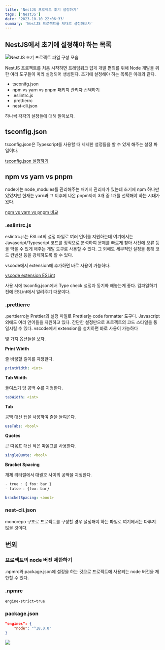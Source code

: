 ```yaml
---
title: 'NestJS 프로젝트 초기 설정하기'
tags: ['NestJS']
date: '2023-10-10 22:06:33'
summary: 'NestJS 프로젝트를 제대로 설정해보자'
---
```


## NestJS에서 초기에 설정해야 하는 목록

![NestJS 초기 프로젝트 파일 구성 모습](/static/images/NestJS_프로젝트_초기_설정하기_001.png)

NestJS 프로젝트를 처음 시작하면 프레임워크 답게 개발 편의를 위해 Node 개발을 위한 여러 도구들이 미리 설정되어 생성된다. 초기에 설정해야 하는 목록은 아래와 같다.

- tsconifg.json
- npm vs yarn vs pnpm 패키지 관리자 선택하기
- .eslintrc.js
- .prettierrc
- nest-cli.json

하나씩 각각의 설정들에 대해 알아보자.

## tsconfig.json

tsconfig.json은 Typescript를 사용할 때 세세한 설정들을 할 수 있게 해주는 설정 파일이다.

[tsconfig.json 설정하기](/posts/2023/10/tsconfig_json_설정하기)

## npm vs yarn vs pnpm

node에는 node_modules를 관리해주는 패키지 관리자가 있는데 초기에 npm 하나만 있었지만 현재는 yarn과 그 이후에 나온 pnpm까지 3개 중 1개를 선택해야 하는 시대가 왔다.

[npm vs yarn vs pnpm 비교](/posts/2023/10/npm_vs_yarn_vs_pnpm_비교/)

### .eslintrc.js

eslintrc.js는 ESLint의 설정 파일로 여러 언어를 지원하는데 여기에서는 Javascript/Typescript 코드를 정적으로 분석하여 문제를 빠르게 찾아 사전에 오류 등을 막을 수 있게 해주는 개발 도구로 사용할 수 있다. 그 외에도 세부적인 설정을 통해 코드 컨벤션 등을 강제하도록 할 수 있다.

vscode에서 extension에 추가하면 바로 사용이 가능하다.

[vscode extension ESLint](https://marketplace.visualstudio.com/items?itemName=dbaeumer.vscode-eslint)

사용 시에 tsconfig.json에서 Type check 설정과 동기화 해놓는게 좋다. 컴파일하기 전에 ESLint에서 알려주기 때문이다.

### .prettierrc

.perttierrc는 Prettier의 설정 파일로 Prettier는 code formatter 도구다. Javascript 외에도 여러 언어들을 지원하고 있다. 간단한 설정만으로 프로젝트의 코드 스타일을 통일시킬 수 있다. vscode에서 extension을 설치하면 바로 사용이 가능하다

몇 가지 옵션들을 보자.

**Print Width**

줄 바꿈할 길이를 지정한다.

```yaml
printWidth: <int>
```

**Tab Width**

들여쓰기 당 공백 수를 지정한다.

```yaml
tabWidth: <int>
```

**Tab**

공백 대신 탭을 사용하여 줄을 들여쓴다.

```yaml
useTabs: <bool>
```

**Quotes**

큰 따옴표 대신 작은 따옴표를 사용한다.

```yaml
singleQuote: <bool>
```

**Bracket Spacing**

개체 리터럴에서 대괄호 사이의 공백을 지정한다.

```typescript
- true : { foo: bar }
- false : {foo: bar}
```

```yaml
bracketSpacing: <bool>
```

### nest-cli.json

monorepo 구조로 프로젝트를 구성할 경우 설정해야 하는 파일로 여기에서는 다루지 않을 것이다.

## 번외

### 프로젝트의 node 버전 제한하기

.npmrc와 package.json에 설정을 하는 것으로 프로젝트에 사용되는 node 버전을 제한할 수 있다.

### .npmrc

```tsx
engine-strict=true
```

### package.json

```json
"engines": {
    "node": "^18.0.0"
}
```

![](/static/images/NestJs_프로젝트_초기_설정하기-002.png)
